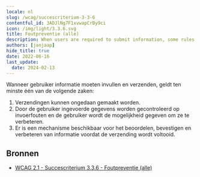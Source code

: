 ```yaml
---
locale: nl
slug: /wcag/succescriterium-3-3-6
contentful_id: 3ADJlNg7F1xvwapCrBy9ci
icon: /img/light/3.3.6.svg
title: Foutpreventie (alle)
description: When users are required to submit information, some rules apply.
authors: [janjaap]
hide_title: true
date: 2022-06-16
last_update:
  date: 2024-02-13
---
```


<Hero
  title="Foutpreventie (alle)"
  image="/img/light/3.3.6.svg"
  alt="3.3.6"
  prefix="Succescriterium 3.3.6"
  suffix="Niveau AAA"
/>

Wanneer gebruiker informatie moeten invullen en verzenden, geldt ten minste één van de volgende zaken:

1. Verzendingen kunnen ongedaan gemaakt worden.
2. Door de gebruiker ingevoerde gegevens worden gecontroleerd op invoerfouten en de gebruiker wordt de mogelijkheid gegeven om ze te verbeteren.
3. Er is een mechanisme beschikbaar voor het beoordelen, bevestigen en verbeteren van informatie voordat de verzending wordt voltooid.

## Bronnen

- [WCAG 2.1 - Succescriterium 3.3.6 - Foutpreventie (alle)](https://www.w3.org/Translations/WCAG21-nl/#foutpreventie-alle)

